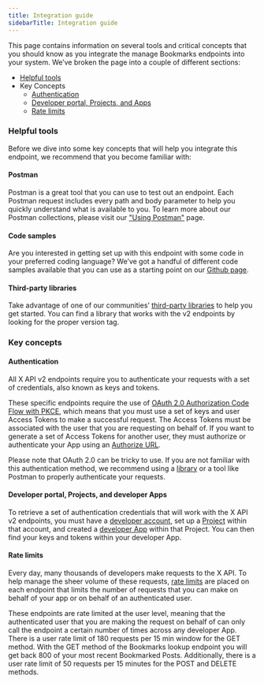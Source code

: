 ---
title: Integration guide
sidebarTitle: Integration guide
---


This page contains information on several tools and critical concepts that you should know as you integrate the manage Bookmarks endpoints into your system. We’ve broken the page into a couple of different sections:

* [Helpful tools](/x-api/users/blocks/integrate#helpful-tools)
* Key Concepts
    * [Authentication](/x-api/users/blocks/integrate#authentication)
    * [Developer portal, Projects, and Apps](/x-api/users/blocks/integrate#developer-portal-projects-and-developer-apps)
    * [Rate limits](/x-api/users/blocks/integrate#rate-limits)

### Helpful tools

Before we dive into some key concepts that will help you integrate this endpoint, we recommend that you become familiar with:

#### Postman

Postman is a great tool that you can use to test out an endpoint. Each Postman request includes every path and body parameter to help you quickly understand what is available to you. To learn more about our Postman collections, please visit our ["Using Postman"](/tutorials/postman-getting-started) page. 

#### Code samples

Are you interested in getting set up with this endpoint with some code in your preferred coding language? We’ve got a handful of different code samples available that you can use as a starting point on our [Github page](https://github.com/xdevplatform/Twitter-API-v2-sample-code).

#### Third-party libraries

Take advantage of one of our communities’ [third-party libraries](/x-api/tools-and-libraries/overview) to help you get started. You can find a library that works with the v2 endpoints by looking for the proper version tag.

### Key concepts

#### Authentication

All X API v2 endpoints require you to authenticate your requests with a set of credentials, also known as keys and tokens. 

These specific endpoints require the use of [OAuth 2.0 Authorization Code Flow with PKCE](/resources/fundamentals/authentication/oauth-2-0/authorization-code), which means that you must use a set of keys and user Access Tokens to make a successful request. The Access Tokens must be associated with the user that you are requesting on behalf of. If you want to generate a set of Access Tokens for another user, they must authorize or authenticate your App using an [Authorize URL](/resources/fundamentals/authentication#authorize-url).

Please note that OAuth 2.0 can be tricky to use. If you are not familiar with this authentication method, we recommend using a [library](/x-api/tools-and-libraries/overview) or a tool like Postman to properly authenticate your requests.

#### Developer portal, Projects, and developer Apps

To retrieve a set of authentication credentials that will work with the X API v2 endpoints, you must have a [developer account](/resources/fundamentals/developer-portal), set up a [Project](/resources/fundamentals/projects) within that account, and created a [developer App](/resources/fundamentals/developer-apps) within that Project. You can then find your keys and tokens within your developer App. 

#### Rate limits

Every day, many thousands of developers make requests to the X API. To help manage the sheer volume of these requests, [rate limits](/resources/fundamentals/rate-limits) are placed on each endpoint that limits the number of requests that you can make on behalf of your app or on behalf of an authenticated user. 

These endpoints are rate limited at the user level, meaning that the authenticated user that you are making the request on behalf of can only call the endpoint a certain number of times across any developer App. There is a user rate limit of 180 requests per 15 min window for the GET method. With the GET method of the Bookmarks lookup endpoint you will get back 800 of your most recent Bookmarked Posts. Additionally, there is a user rate limit of 50 requests per 15 minutes for the POST and DELETE methods. 
